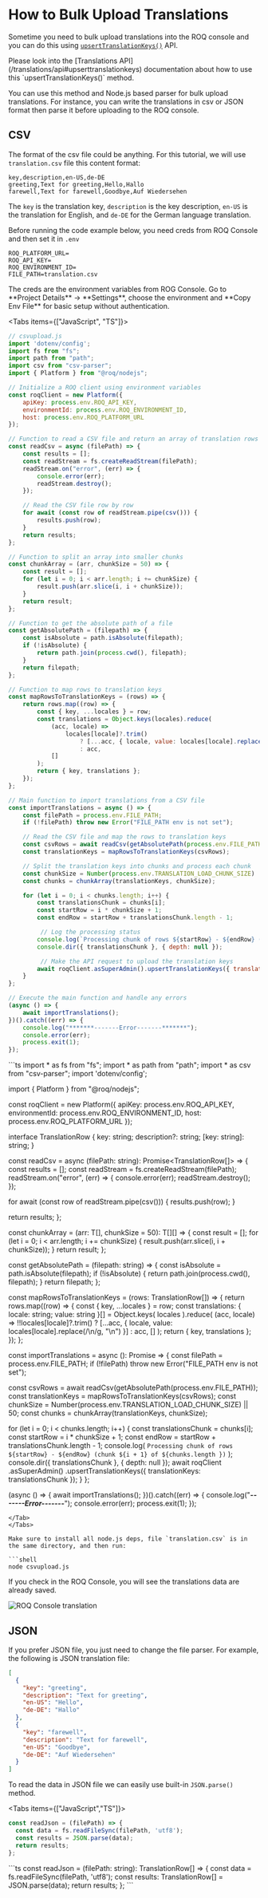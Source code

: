 
# How to Bulk Upload Translations

Sometime you need to bulk upload translations into the ROQ console and you can do this using [`upsertTranslationKeys()`](https://jupiter-pp.roq-platform.com/docs/#mutation-upsertTranslationKeys) API.

<Callout type="info">
Please look into the [Translations API](/translations/api#upserttranslationkeys) documentation about how to use this `upsertTranslationKeys()` method.
</Callout>

You can use this method and Node.js based parser for bulk upload translations. For instance, you can write the translations in csv or JSON format then parse it before uploading to the ROQ console.

## CSV

The format of the csv file could be anything. For this tutorial, we will use `translation.csv` file this content format:

```csv
key,description,en-US,de-DE
greeting,Text for greeting,Hello,Hallo
farewell,Text for farewell,Goodbye,Auf Wiedersehen
```
The `key` is the translation key, `description` is the key description, `en-US` is the translation for English, and `de-DE` for the German language translation.

Before running the code example below, you need creds from ROQ Console and then set it in `.env`

```dotenv
ROQ_PLATFORM_URL=
ROQ_API_KEY=
ROQ_ENVIRONMENT_ID=
FILE_PATH=translation.csv
```

<Callout type="info">
The creds are the environment variables from ROG Console. Go to **Project Details** → **Settings**, choose the environment and **Copy Env File** for basic setup without authentication. 
</Callout>

<Tabs items={["JavaScript", "TS"]}>
<Tab>
```js
// csvupload.js
import 'dotenv/config';
import fs from "fs";
import path from "path";
import csv from "csv-parser";
import { Platform } from "@roq/nodejs";

// Initialize a ROQ client using environment variables
const roqClient = new Platform({
	apiKey: process.env.ROQ_API_KEY,
	environmentId: process.env.ROQ_ENVIRONMENT_ID,
	host: process.env.ROQ_PLATFORM_URL
});

// Function to read a CSV file and return an array of translation rows
const readCsv = async (filePath) => {
	const results = [];
	const readStream = fs.createReadStream(filePath);
	readStream.on("error", (err) => {
		console.error(err);
		readStream.destroy();
	});

    // Read the CSV file row by row
	for await (const row of readStream.pipe(csv())) {
		results.push(row);
	}
	return results;
};

// Function to split an array into smaller chunks
const chunkArray = (arr, chunkSize = 50) => {
	const result = [];
	for (let i = 0; i < arr.length; i += chunkSize) {
		result.push(arr.slice(i, i + chunkSize));
	}
	return result;
};

// Function to get the absolute path of a file
const getAbsolutePath = (filepath) => {
	const isAbsolute = path.isAbsolute(filepath);
	if (!isAbsolute) {
		return path.join(process.cwd(), filepath);
	}
	return filepath;
};

// Function to map rows to translation keys
const mapRowsToTranslationKeys = (rows) => {
	return rows.map((row) => {
		const { key, ...locales } = row;
		const translations = Object.keys(locales).reduce(
			(acc, locale) =>
				locales[locale]?.trim()
					? [...acc, { locale, value: locales[locale].replace(/\\n/g, "\n") }]
					: acc,
			[]
		);
		return { key, translations };
	});
};

// Main function to import translations from a CSV file
const importTranslations = async () => {
	const filePath = process.env.FILE_PATH;
	if (!filePath) throw new Error("FILE_PATH env is not set");

    // Read the CSV file and map the rows to translation keys
	const csvRows = await readCsv(getAbsolutePath(process.env.FILE_PATH));
	const translationKeys = mapRowsToTranslationKeys(csvRows);

	// Split the translation keys into chunks and process each chunk
	const chunkSize = Number(process.env.TRANSLATION_LOAD_CHUNK_SIZE) || 50;
	const chunks = chunkArray(translationKeys, chunkSize);

	for (let i = 0; i < chunks.length; i++) {
		const translationsChunk = chunks[i];
		const startRow = i * chunkSize + 1;
		const endRow = startRow + translationsChunk.length - 1;

		 // Log the processing status
		console.log(`Processing chunk of rows ${startRow} - ${endRow} (chunk ${i + 1} of ${chunks.length})`);
		console.dir({ translationsChunk }, { depth: null });

		 // Make the API request to upload the translation keys
		await roqClient.asSuperAdmin().upsertTranslationKeys({ translationKeys: translationsChunk });
	}
};

// Execute the main function and handle any errors
(async () => {
	await importTranslations();
})().catch((err) => {
	console.log("*******-------Error-------*******");
	console.error(err);
	process.exit(1);
});
```
</Tab>
<Tab>
```ts
import * as fs from "fs";
import * as path from "path";
import * as csv from "csv-parser";
import 'dotenv/config';

import { Platform } from "@roq/nodejs";

const roqClient = new Platform({
  apiKey: process.env.ROQ_API_KEY,
  environmentId: process.env.ROQ_ENVIRONMENT_ID,
  host: process.env.ROQ_PLATFORM_URL
});

interface TranslationRow {
  key: string;
  description?: string;
  [key: string]: string;
}

const readCsv = async (filePath: string): Promise<TranslationRow[]> => {
  const results = [];
  const readStream = fs.createReadStream(filePath);
  readStream.on("error", (err) => {
    console.error(err);
    readStream.destroy();
  });

  for await (const row of readStream.pipe(csv())) {
    results.push(row);
  }

  return results;
};

const chunkArray = <T>(arr: T[], chunkSize = 50): T[][] => {
  const result = [];
  for (let i = 0; i < arr.length; i += chunkSize) {
    result.push(arr.slice(i, i + chunkSize));
  }
  return result;
};

const getAbsolutePath = (filepath: string) => {
  const isAbsolute = path.isAbsolute(filepath);
  if (!isAbsolute) {
    return path.join(process.cwd(), filepath);
  }
  return filepath;
};

const mapRowsToTranslationKeys = (rows: TranslationRow[]) => {
  return rows.map((row) => {
    const { key, ...locales } = row;
    const translations: { locale: string; value: string }[] = Object.keys(
      locales
    ).reduce(
      (acc, locale) =>
        !!locales[locale]?.trim()
          ? [...acc, { locale, value: locales[locale].replace(/\\n/g, "\n") }]
          : acc,
      []
    );
    return { key, translations };
  });
};

const importTranslations = async (): Promise<void> => {
  const filePath = process.env.FILE_PATH;
  if (!filePath) throw new Error("FILE_PATH env is not set");

  const csvRows = await readCsv(getAbsolutePath(process.env.FILE_PATH));
  const translationKeys = mapRowsToTranslationKeys(csvRows);
  const chunkSize = Number(process.env.TRANSLATION_LOAD_CHUNK_SIZE) || 50;
  const chunks = chunkArray(translationKeys, chunkSize);

  for (let i = 0; i < chunks.length; i++) {
    const translationsChunk = chunks[i];
    const startRow = i * chunkSize + 1;
    const endRow = startRow + translationsChunk.length - 1;
    console.log(
      `Processing chunk of rows ${startRow} - ${endRow} (chunk ${i + 1} of ${chunks.length
      })`
    );
    console.dir({ translationsChunk }, { depth: null });
    await roqClient
      .asSuperAdmin()
      .upsertTranslationKeys({ translationKeys: translationsChunk });
  }
};

(async () => {
  await importTranslations();
})().catch((err) => {
  console.log("*******-------Error-------*******");
  console.error(err);
  process.exit(1);
});

```
</Tab>
</Tabs>

Make sure to install all node.js deps, file `translation.csv` is in the same directory, and then run: 

```shell
node csvupload.js
```

If you check in the ROQ Console, you will see the translations data are already saved.

![ROQ Console translation](/bulk-upload-translation.png)


## JSON

If you prefer JSON file, you just need to change the file parser. For example, the following is JSON translation file:

```json
[
  {
    "key": "greeting",
    "description": "Text for greeting",
    "en-US": "Hello",
    "de-DE": "Hallo"
  },
  {
    "key": "farewell",
    "description": "Text for farewell",
    "en-US": "Goodbye",
    "de-DE": "Auf Wiedersehen"
  }
]
```

To read the data in JSON file we can easily use built-in `JSON.parse()` method.

<Tabs items={["JavaScript","TS"]}>
<Tab>
```js
const readJson = (filePath) => {
  const data = fs.readFileSync(filePath, 'utf8');
  const results = JSON.parse(data);
  return results;
};
```
</Tab>
<Tab>
```ts
const readJson = (filePath: string): TranslationRow[] => {
  const data = fs.readFileSync(filePath, 'utf8');
  const results: TranslationRow[] = JSON.parse(data);
  return results;
};
```
</Tab>
</Tabs>





